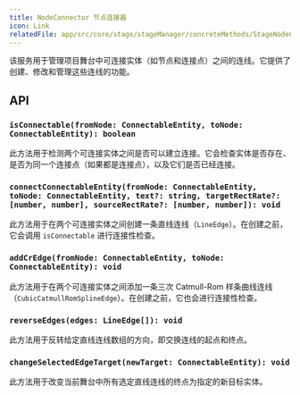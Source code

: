 ```yaml
---
title: NodeConnector 节点连接器
icon: Link
relatedFile: app/src/core/stage/stageManager/concreteMethods/StageNodeConnector.tsx
---
```


该服务用于管理项目舞台中可连接实体（如节点和连接点）之间的连线。它提供了创建、修改和管理这些连线的功能。

## API

### `isConnectable(fromNode: ConnectableEntity, toNode: ConnectableEntity): boolean`

此方法用于检测两个可连接实体之间是否可以建立连接。它会检查实体是否存在、是否为同一个连接点（如果都是连接点），以及它们是否已经连接。

### `connectConnectableEntity(fromNode: ConnectableEntity, toNode: ConnectableEntity, text?: string, targetRectRate?: [number, number], sourceRectRate?: [number, number]): void`

此方法用于在两个可连接实体之间创建一条直线连线（`LineEdge`）。在创建之前，它会调用 `isConnectable` 进行连接性检查。

### `addCrEdge(fromNode: ConnectableEntity, toNode: ConnectableEntity): void`

此方法用于在两个可连接实体之间添加一条三次 Catmull-Rom 样条曲线连线（`CubicCatmullRomSplineEdge`）。在创建之前，它也会进行连接性检查。

### `reverseEdges(edges: LineEdge[]): void`

此方法用于反转给定直线连线数组的方向，即交换连线的起点和终点。

### `changeSelectedEdgeTarget(newTarget: ConnectableEntity): void`

此方法用于改变当前舞台中所有选定直线连线的终点为指定的新目标实体。
